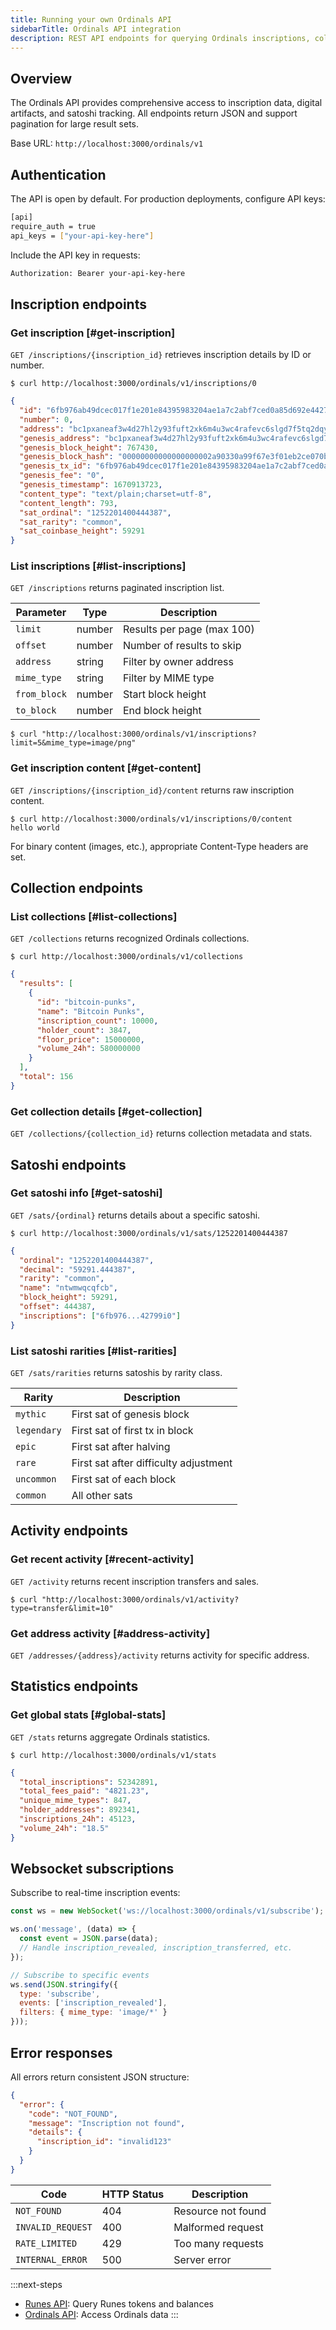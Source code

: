 ```yaml
---
title: Running your own Ordinals API
sidebarTitle: Ordinals API integration
description: REST API endpoints for querying Ordinals inscriptions, collections, and satoshi rarity.
---
```


## Overview

The Ordinals API provides comprehensive access to inscription data, digital artifacts, and satoshi tracking. All endpoints return JSON and support pagination for large result sets.

Base URL: `http://localhost:3000/ordinals/v1`

## Authentication

The API is open by default. For production deployments, configure API keys:

```bash title="bitcoin-indexer.toml"
[api]
require_auth = true
api_keys = ["your-api-key-here"]
```

Include the API key in requests:

```bash
Authorization: Bearer your-api-key-here
```

## Inscription endpoints

### Get inscription [#get-inscription]

`GET /inscriptions/{inscription_id}` retrieves inscription details by ID or number.

```terminal
$ curl http://localhost:3000/ordinals/v1/inscriptions/0
```

```json
{
  "id": "6fb976ab49dcec017f1e201e84395983204ae1a7c2abf7ced0a85d692e442799i0",
  "number": 0,
  "address": "bc1pxaneaf3w4d27hl2y93fuft2xk6m4u3wc4rafevc6slgd7f5tq2dqynekta",
  "genesis_address": "bc1pxaneaf3w4d27hl2y93fuft2xk6m4u3wc4rafevc6slgd7f5tq2dqynekta",
  "genesis_block_height": 767430,
  "genesis_block_hash": "00000000000000000002a90330a99f67e3f01eb2ce070b45930581e82fb7ddad",
  "genesis_tx_id": "6fb976ab49dcec017f1e201e84395983204ae1a7c2abf7ced0a85d692e442799",
  "genesis_fee": "0",
  "genesis_timestamp": 1670913723,
  "content_type": "text/plain;charset=utf-8",
  "content_length": 793,
  "sat_ordinal": "1252201400444387",
  "sat_rarity": "common",
  "sat_coinbase_height": 59291
}
```

### List inscriptions [#list-inscriptions]

`GET /inscriptions` returns paginated inscription list.

| Parameter | Type | Description |
|-----------|------|-------------|
| `limit` | number | Results per page (max 100) |
| `offset` | number | Number of results to skip |
| `address` | string | Filter by owner address |
| `mime_type` | string | Filter by MIME type |
| `from_block` | number | Start block height |
| `to_block` | number | End block height |

```terminal
$ curl "http://localhost:3000/ordinals/v1/inscriptions?limit=5&mime_type=image/png"
```

### Get inscription content [#get-content]

`GET /inscriptions/{inscription_id}/content` returns raw inscription content.

```terminal
$ curl http://localhost:3000/ordinals/v1/inscriptions/0/content
hello world
```

For binary content (images, etc.), appropriate Content-Type headers are set.

## Collection endpoints

### List collections [#list-collections]

`GET /collections` returns recognized Ordinals collections.

```terminal
$ curl http://localhost:3000/ordinals/v1/collections
```

```json
{
  "results": [
    {
      "id": "bitcoin-punks",
      "name": "Bitcoin Punks", 
      "inscription_count": 10000,
      "holder_count": 3847,
      "floor_price": 15000000,
      "volume_24h": 580000000
    }
  ],
  "total": 156
}
```

### Get collection details [#get-collection]

`GET /collections/{collection_id}` returns collection metadata and stats.

## Satoshi endpoints

### Get satoshi info [#get-satoshi]

`GET /sats/{ordinal}` returns details about a specific satoshi.

```terminal
$ curl http://localhost:3000/ordinals/v1/sats/1252201400444387
```

```json
{
  "ordinal": "1252201400444387",
  "decimal": "59291.444387",
  "rarity": "common",
  "name": "ntwmwqcqfcb",
  "block_height": 59291,
  "offset": 444387,
  "inscriptions": ["6fb976...42799i0"]
}
```

### List satoshi rarities [#list-rarities]

`GET /sats/rarities` returns satoshis by rarity class.

| Rarity | Description |
|--------|-------------|
| `mythic` | First sat of genesis block |
| `legendary` | First sat of first tx in block |
| `epic` | First sat after halving |
| `rare` | First sat after difficulty adjustment |
| `uncommon` | First sat of each block |
| `common` | All other sats |

## Activity endpoints

### Get recent activity [#recent-activity]

`GET /activity` returns recent inscription transfers and sales.

```terminal
$ curl "http://localhost:3000/ordinals/v1/activity?type=transfer&limit=10"
```

### Get address activity [#address-activity]

`GET /addresses/{address}/activity` returns activity for specific address.

## Statistics endpoints

### Get global stats [#global-stats]

`GET /stats` returns aggregate Ordinals statistics.

```terminal
$ curl http://localhost:3000/ordinals/v1/stats
```

```json
{
  "total_inscriptions": 52342891,
  "total_fees_paid": "4821.23",
  "unique_mime_types": 847,
  "holder_addresses": 892341,
  "inscriptions_24h": 45123,
  "volume_24h": "18.5"
}
```

## Websocket subscriptions

Subscribe to real-time inscription events:

```javascript
const ws = new WebSocket('ws://localhost:3000/ordinals/v1/subscribe');

ws.on('message', (data) => {
  const event = JSON.parse(data);
  // Handle inscription_revealed, inscription_transferred, etc.
});

// Subscribe to specific events
ws.send(JSON.stringify({
  type: 'subscribe',
  events: ['inscription_revealed'],
  filters: { mime_type: 'image/*' }
}));
```

## Error responses

All errors return consistent JSON structure:

```json
{
  "error": {
    "code": "NOT_FOUND",
    "message": "Inscription not found",
    "details": {
      "inscription_id": "invalid123"
    }
  }
}
```

| Code | HTTP Status | Description |
|------|-------------|-------------|
| `NOT_FOUND` | 404 | Resource not found |
| `INVALID_REQUEST` | 400 | Malformed request |
| `RATE_LIMITED` | 429 | Too many requests |
| `INTERNAL_ERROR` | 500 | Server error |

:::next-steps
- [Runes API](/tools/bitcoin-indexer/runes-api): Query Runes tokens and balances
- [Ordinals API](/tools/bitcoin-indexer/ordinals-api): Access Ordinals data
:::